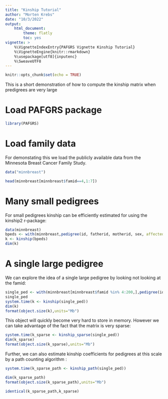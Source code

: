 ```yaml
---
title: "Kinship Tutorial"
author: "Morten Krebs"
date: "10/3/2022"
output: 
    html_document:
        theme: flatly
        toc: yes
vignette: >
    %\VignetteIndexEntry{PAFGRS Vignette Kinship Tutorial}
    %\VignetteEngine{knitr::rmarkdown}
    %\usepackage[utf8]{inputenc}
    %\SweaveUTF8
---
```


```r
knitr::opts_chunk$set(echo = TRUE)
```

This is a short demonstration of how to compute the kinship matrix when predigrees are very large

# Load PAFGRS package

```r
library(PAFGRS)

```

# Load family data
For demonstating this we load the publicly available data from the Minnesota Breast Cancer Family Study.
```r
data("minnbreast")

head(minnbreast[minnbreast$famid==4,1:7])
```



# Many small pedigrees 

For small pedigrees kinship can be efficiently estimated for using the kinship2 r-package:  

```r
data(minnbreast)
bpeds <- with(minnbreast,pedigree(id, fatherid, motherid, sex, affected=proband, famid=famid))
k <- kinship(bpeds)
dim(k)
```

# A single large pedigree
We can explore the idea of a single large pedigree by looking not looking at the famid:

```r
single_ped <- with(minnbreast[minnbreast$famid %in% 4:200,],pedigree(id, fatherid, motherid, sex, affected=proband))
single_ped
system.time(k <- kinship(single_ped))
dim(k)
format(object.size(k),units="Mb")
```

This object will quickly become very hard to store in memory. However we can take advantage of the fact that the matrix is very sparse: 

```r
system.time(k_sparse <- kinship_sparse(single_ped))
dim(k_sparse)
format(object.size(k_sparse),units="Mb")
```

Further, we can also estimate kinship coefficients for pedigrees at this scale by a path counting algorithm :

```r
system.time(k_sparse_path <- kinship_path(single_ped))

dim(k_sparse_path)
format(object.size(k_sparse_path),units="Mb")

identical(k_sparse_path,k_sparse)

```






